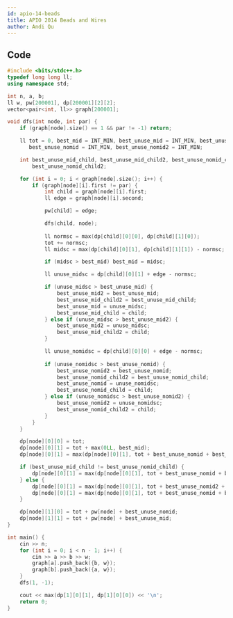 ```yaml
---
id: apio-14-beads
title: APIO 2014 Beads and Wires
author: Andi Qu
---
```


<IncompleteSection />

## Code

```cpp
#include <bits/stdc++.h>
typedef long long ll;
using namespace std;

int n, a, b;
ll w, pw[200001], dp[200001][2][2];
vector<pair<int, ll>> graph[200001];

void dfs(int node, int par) {
    if (graph[node].size() == 1 && par != -1) return;

    ll tot = 0, best_mid = INT_MIN, best_unuse_mid = INT_MIN, best_unuse_mid2 = INT_MIN,
       best_unuse_nomid = INT_MIN, best_unuse_nomid2 = INT_MIN;

    int best_unuse_mid_child, best_unuse_mid_child2, best_unuse_nomid_child,
        best_unuse_nomid_child2;

    for (int i = 0; i < graph[node].size(); i++) {
        if (graph[node][i].first != par) {
            int child = graph[node][i].first;
            ll edge = graph[node][i].second;

            pw[child] = edge;

            dfs(child, node);
            
            ll normsc = max(dp[child][0][0], dp[child][1][0]);
            tot += normsc;
            ll midsc = max(dp[child][0][1], dp[child][1][1]) - normsc;

            if (midsc > best_mid) best_mid = midsc;

            ll unuse_midsc = dp[child][0][1] + edge - normsc;

            if (unuse_midsc > best_unuse_mid) {
                best_unuse_mid2 = best_unuse_mid;
                best_unuse_mid_child2 = best_unuse_mid_child;
                best_unuse_mid = unuse_midsc;
                best_unuse_mid_child = child;
            } else if (unuse_midsc > best_unuse_mid2) {
                best_unuse_mid2 = unuse_midsc;
                best_unuse_mid_child2 = child;
            }

            ll unuse_nomidsc = dp[child][0][0] + edge - normsc;
            
            if (unuse_nomidsc > best_unuse_nomid) {
                best_unuse_nomid2 = best_unuse_nomid;
                best_unuse_nomid_child2 = best_unuse_nomid_child;
                best_unuse_nomid = unuse_nomidsc;
                best_unuse_nomid_child = child;
            } else if (unuse_nomidsc > best_unuse_nomid2) {
                best_unuse_nomid2 = unuse_nomidsc;
                best_unuse_nomid_child2 = child;
            }
        }
    }

    dp[node][0][0] = tot;
    dp[node][0][1] = tot + max(0LL, best_mid);
    dp[node][0][1] = max(dp[node][0][1], tot + best_unuse_nomid + best_unuse_nomid2);

    if (best_unuse_mid_child != best_unuse_nomid_child) {
        dp[node][0][1] = max(dp[node][0][1], tot + best_unuse_nomid + best_unuse_mid);
    } else {
        dp[node][0][1] = max(dp[node][0][1], tot + best_unuse_nomid2 + best_unuse_mid);
        dp[node][0][1] = max(dp[node][0][1], tot + best_unuse_nomid + best_unuse_mid2);
    }

    dp[node][1][0] = tot + pw[node] + best_unuse_nomid;
    dp[node][1][1] = tot + pw[node] + best_unuse_mid;
}

int main() {
    cin >> n;
    for (int i = 0; i < n - 1; i++) {
        cin >> a >> b >> w;
        graph[a].push_back({b, w});
        graph[b].push_back({a, w});
    }
    dfs(1, -1);

    cout << max(dp[1][0][1], dp[1][0][0]) << '\n';
    return 0;
}
```
